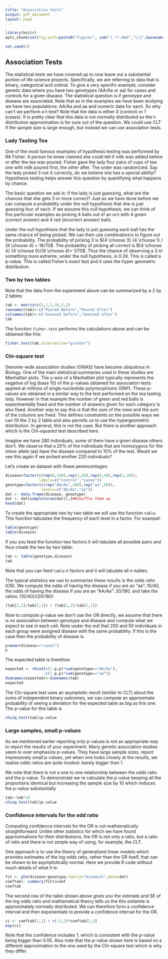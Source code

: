 ```yaml
---
title: "Association tests"
output: pdf_document
layout: page
---
```


```r
library(knitr)
opts_chunk$set(fig.path=paste0("figure/", sub("(.*).Rmd","\\1",basename(knitr:::knit_concord$get('infile'))), "-"))
```

```r
set.seed(1)
```

## Association Tests

The statistical tests we have covered up to now leave out a substantial portion of life science projects. Specifically, we are referring to data that is binary, categorical and ordinal. To give a very specific example, consider genetic data where you have two genotypes (AA/Aa or aa) for cases and controls for a given disease. The statistical question is if genotype and disease are associated. Note that as in the examples we have been studying we have two populations: AA/Aa and aa and  numeric data for each. So why can't we perform a t-test? Note that the data is either 0 (control) or 1 (cases). It is pretty clear that this data is not normally distributed so the t-distribution approximation is for sure out of the question. We could use CLT if the sample size is large enough, but instead we can use association tests.

### Lady Tasting Tea

One of the most famous examples of hypothesis testing was performed by RA Fisher. A person he knew claimed she could tell if milk was added before or after the tea was poured. Fisher gave the lady four pairs of cups of tea: one with milk poured first, the other after. The order was randomized. Say the lady picked 3 out 4 correctly, do we believe she has a special ability? Hypothesis testing helps answer this question by quantifying what happens by chance.

The basic question we ask is: if the lady is just guessing, what are the chances that she gets 3 or more correct? Just as we have done before we can compute a probability under the null hypothesis that she is just guessing four of each. If we assume this null hypothesis, we can think of this particular examples as picking 4 balls out of an urn with 4 green (correct answer) and 4 red (incorrect answer) balls. 

Under the null hypothesis that the lady is just guessing each ball has the same chance of being picked. We can then use combinatorics to figure out the probability. The probability of picking 3 is ${4 \choose 3} {4 \choose 1} / {8 \choose 4} = 16/70$. The probability of picking all correct is ${4 \choose 4} {4 \choose 0}/{8 \choose 4}= 1/70$. Thus the chance of observing a 3 or something more extreme, under the null hypothesis, is 0.24. This is called a p-value. This is called Fisher's exact test and it uses the hyper geometric distribution.

### Two by two tables

Note that the data from the experiment above can be summarized by a 2 by 2 tables:

```r
tab <- matrix(c(3,1,1,3),2,2)
rownames(tab)<-c("Poured Before","Poured After")
colnames(tab)<-c("Guessed before","Guessed after")
tab
```

The function `fisher.test` performs the calculations above and can be obtained like this:

```r
fisher.test(tab,alternative="greater")
```

### Chi-square test

Genome-wide association studies (GWAS) have become ubiquitous in Biology. One of the main statistical summaries used in these studies are Manhattan plots. The y-axis of a Manhattan plot typically represents the negative of log (base 10) of the p-values obtained for association tests applied at millions of single nucleotide polymorphisms (SNP). These p-values are obtained in a similar way to the test performed on the tea tasting lady. However in that example the number of green and red balls is experimentally fixed and the number of answers given for each category is also fixed. Another way to say this is that the sum of the rows and the sum of the columns are fixed. This defines constraints on the possible ways we can fill the 2 by 2 table and also permits us to use the hypergeometric distribution. In general, this is not the case. But there is another approach which is the Chi-squared test described here.

Imagine we have 280 individuals, some of them have a given disease others don’t. We observe that a 20% of the individuals that are homozygous for the minor allele (aa) have the disease compared to 10% of the rest. Would we see this again if we picked another 220 individuals?

Let's create an dataset with these perencentages:

```r
disease=factor(c(rep(0,180),rep(1,20),rep(0,40),rep(1,10)),
               labels=c("control","cases"))
genotype=factor(c(rep("AA/Aa",200),rep("aa",50)),
                levels=c("AA/Aa","aa"))
dat <- data.frame(disease, genotype)
dat <- dat[sample(nrow(dat)),]##shuffle them up
head(dat)
```

To create the appropriate two by two table we will use the function `table`. This function tabulates the frequency of each level in a factor. For exampel:

```r
table(genotype)
table(disease)
```

If you you feed the function two factors it will tabulate all possible pairs and thus create the two by two table:

```r
tab <- table(genotype,disease)
tab
```

Note that you can feed `table` $n$ factors and it will tabulate all $n$-tubles.

The typical statistics we use to summarize these results is the odds ratio (OR). We compute the odds of having the disease if you are an "aa": 10/40, the odds of having the disease if you are an "AA/Aa": 20/180, and take the ration: $(10/40) / (20/180)$ 

```r
(tab[2,2]/tab[2,1]) / (tab[1,2]/tab[1,1])
```

Now to compute p-value we don't use the OR directly, we assume that there is no association between genotype and disease and compute what we expect to see in each cell. Note under the null that 200 and 50 individuals in each group were assigned disease with the same probability. If this is the case then the probability of disease is

```r
p=mean(disease=="cases")
p
```

The expected table is therefore

```r
expected <- rbind(c(1-p,p)*sum(genotype=="AA/Aa"),
                  c(1-p,p)*sum(genotype=="aa"))
dimnames(expected)<-dimnames(tab)
expected
```

The Chi-square test uses an asymptotic result (similar to CLT) about the sums of independent binary outcomes, we can compute an approximate probability of seeing a deviation for the expected table as big as this one. The p-value for this table is 

```r
chisq.test(tab)$p.value
```

### Large samples, small p-values

As we mentioned earlier reporting only p-values is not an appropriate way to report the results of your experiment. Many genetic association studies seem to over emphasize p-values. They have large sample sizes, report impressively small p-values, yet when one looks closely at the results, we realize odds ratios are quite modest: barely bigger than 1.

We note that there is not a one to one relationship between the odds ratio and the p-value. To demonstrate we re calculate the p-value keeping all the proportions identical but increasing the sample size by 10 which reduces the p-value substantially

```r
tab<-tab*10
chisq.test(tab)$p.value
```

### Confidence intervals for the odd ratio

Computing confidence intervals for the OR is not mathematically straightforward. Unlike other statistics for which we have found approximations for their distributions, the OR is not only a ratio, but a ratio of ratio and there is not simple way of using, for example, the CLT.
 
 One approach is to use the theory of generalized linear models which provides estimates of the log odds ratio, rather than the OR itself, that can be shown to be asymptotically normal. Here we provide R code without much details of what it is:
  
```r
fit <- glm(disease~genotype,family="binomial",data=dat)
coeftab<- summary(fit)$coef
coeftab
```

The second row of the table shown above gives you the estimate and SE of the log odds ratio and mathematical theory tells us the this estiamte is approximately normally distributed. We can therefore form a confidence interval and then exponentiate to provide a confidence interval for the OR.

```r
ci <- coeftab[2,1] + c(-2,2)*coeftab[2,2]
exp(ci)
```

Note that the confidence includes 1, which is consistent with the p-value being bigger than 0.05. Also note that the p-value shown here is based on a different approximation to the one used by the Chi-square test which is why they differ.

